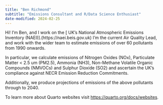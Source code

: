 ```yaml
---
title: "Ben Richmond"
subtitle: "Emissions Consultant and R/Data Science Enthusiast"
date-modified: 2024-02-25
---
```


Hi! I'm Ben, and I work on the [ UK's National Atmospheric Emissions Inventory (NAEI)].(https://naei.beis.gov.uk) I'm the current Air Quality Lead, and work with the wider team to estimate emissions of over 60 pollutants from 1990 onwards.

In particular, we calculate emissions of Nitrogen Oxides (NOx), Particulate Matter < 2.5 um (PM2.5), Ammonia (NH3), Non-Methane Volatile Organic Compounds (NMVOCs) and Sulphur Dioxide (SO2) and ascertain the UK's compliance against NECR Emission Reduction Commitments.

Additionally, we produce projections of emissions of the above pollutants through to 2040.



To learn more about Quarto websites visit <https://quarto.org/docs/websites>.
